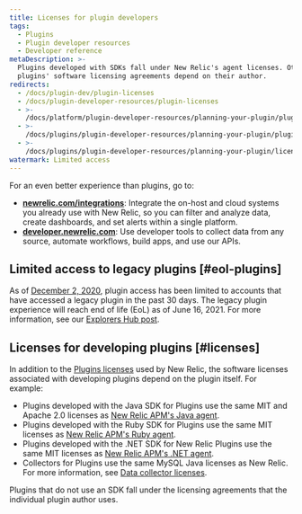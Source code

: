 ```yaml
---
title: Licenses for plugin developers
tags:
  - Plugins
  - Plugin developer resources
  - Developer reference
metaDescription: >-
  Plugins developed with SDKs fall under New Relic's agent licenses. Other
  plugins' software licensing agreements depend on their author.
redirects:
  - /docs/plugin-dev/plugin-licenses
  - /docs/plugin-developer-resources/plugin-licenses
  - >-
    /docs/platform/plugin-developer-resources/planning-your-plugin/plugin-licenses
  - >-
    /docs/plugins/plugin-developer-resources/planning-your-plugin/plugin-licenses
  - >-
    /docs/plugins/plugin-developer-resources/planning-your-plugin/licenses-plugin-developers
watermark: Limited access
---
```


<Callout variant="important">
  For an even better experience than plugins, go to:

  * **[newrelic.com/integrations](https://newrelic.com/integrations)**: Integrate the on-host and cloud systems you already use with New Relic, so you can filter and analyze data, create dashboards, and set alerts within a single platform.
  * **[developer.newrelic.com](https://developer.newrelic.com)**: Use developer tools to collect data from any source, automate workflows, build apps, and use our APIs.
</Callout>

## Limited access to legacy plugins [#eol-plugins]

As of [December 2, 2020](https://discuss.newrelic.com/t/first-notice-limiting-access-to-new-relic-plugins/121832), plugin access has been limited to accounts that have accessed a legacy plugin in the past 30 days. The legacy plugin experience will reach end of life (EoL) as of June 16, 2021. For more information, see our [Explorers Hub post](https://discuss.newrelic.com/t/new-relic-plugin-eol-wednesday-june-16th-2021/127267).

## Licenses for developing plugins [#licenses]

In addition to the [Plugins licenses](/docs/licenses/product-or-service-licenses/new-relic-plugins/plugins-licenses) used by New Relic, the software licenses associated with developing plugins depend on the plugin itself. For example:

* Plugins developed with the Java SDK for Plugins use the same MIT and Apache 2.0 licenses as [New Relic APM's Java agent](/docs/licenses/product-or-service-licenses/new-relic-apm/java-agent-licenses).
* Plugins developed with the Ruby SDK for Plugins use the same MIT licenses as [New Relic APM's Ruby agent](/docs/licenses/product-or-service-licenses/new-relic-apm/ruby-agent-licenses).
* Plugins developed with the .NET SDK for New Relic Plugins use the same MIT licenses as [New Relic APM's .NET agent](/docs/licenses/product-or-service-licenses/new-relic-apm/net-agent-licenses).
* Collectors for Plugins use the same MySQL Java licenses as New Relic. For more information, see [Data collector licenses](/docs/licenses/license-information/special-services-licenses/data-collector-licenses).

Plugins that do not use an SDK fall under the licensing agreements that the individual plugin author uses.
